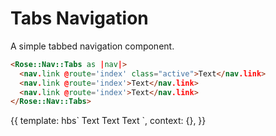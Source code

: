 
<Meta title="Rose|Nav|Tabs" component="Nav/Tabs" />

# Tabs Navigation

A simple tabbed navigation component.

```html
<Rose::Nav::Tabs as |nav|>
  <nav.link @route='index' class="active">Text</nav.link>
  <nav.link @route='index'>Text</nav.link>
  <nav.link @route='index'>Text</nav.link>
</Rose::Nav::Tabs>
```

<Preview>
  <Story name="Basic Tabs">{{
    template: hbs`
      <Rose::Nav::Tabs as |nav|>
        <nav.link @route='index' class="active">Text</nav.link>
        <nav.link @route='index'>Text</nav.link>
        <nav.link @route='index'>Text</nav.link>
      </Rose::Nav::Tabs>
    `,
    context: {},
  }}</Story>
</Preview>
